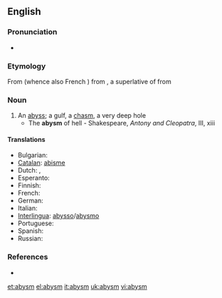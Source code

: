 ==English==

===Pronunciation===
*{{IPA|/ə'bızəm/}}

===Etymology===
From {{etyl|fro|en}} {{term|abisme|lang=fro}} (whence also French {{term|abîme|lang=fr}}) from {{etyl|LL.}} {{term|abyssimus|lang=la}}, a superlative of {{term|abyssus|lang=la}} from {{etyl|grc|en}} {{term|ἄβυσσος|tr=abussos|lang=grc|sc=polytonic}}

===Noun===
{{en-noun}}

# An [[abyss]]; a gulf, a [[chasm]], a very deep hole
#*The '''abysm''' of hell - Shakespeare, ''Antony and Cleopatra'', III, xiii

====Translations====
* Bulgarian: {{t+|bg|бездна}}
* [[Catalan]]: [[abisme]] {{m}}
* Dutch: {{t+|nl|afgrond|m}}, {{t+|nl|ravijn|n}}
* Esperanto: {{t+|eo|abismo|xs=Esperanto}}
* Finnish: {{t-|fi|kuilu}}
* French: {{t+|fr|abîme|m}}
* German: {{t+|de|Abgrund|m}}
* Italian: {{t+|it|abisso|m}}
* [[Interlingua]]: [[abysso]]/[[abysmo]]
* Portuguese: {{t+|pt|abismo|m}}
* Spanish: {{t+|es|abismo|m}}
* Russian: {{t+|ru|бездна|m}}

===References===
*{{R:1913}}

[[et:abysm]]
[[el:abysm]]
[[it:abysm]]
[[uk:abysm]]
[[vi:abysm]]